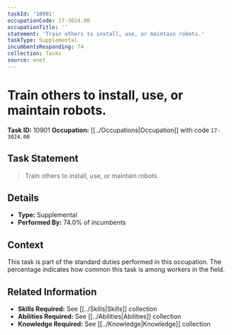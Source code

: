 ```yaml
---
taskId: '10901'
occupationCode: 17-3024.00
occupationTitle: ''
statement: 'Train others to install, use, or maintain robots.'
taskType: Supplemental
incumbentsResponding: 74
collection: Tasks
source: onet
---
```

# Train others to install, use, or maintain robots.

**Task ID:** 10901
**Occupation:** [[../Occupations|Occupation]] with code `17-3024.00`

## Task Statement

> Train others to install, use, or maintain robots.

## Details

- **Type:** Supplemental
- **Performed By:** 74.0% of incumbents

## Context

This task is part of the standard duties performed in this occupation. The percentage indicates how common this task is among workers in the field.

## Related Information

- **Skills Required:** See [[../Skills|Skills]] collection
- **Abilities Required:** See [[../Abilities|Abilities]] collection
- **Knowledge Required:** See [[../Knowledge|Knowledge]] collection
